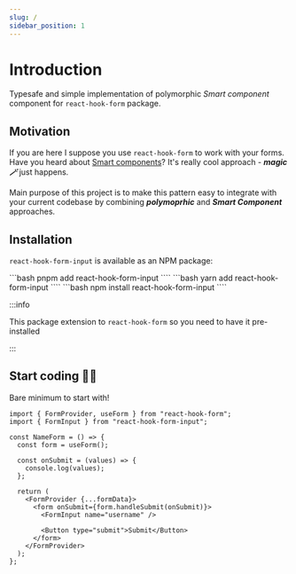 ```yaml
---
slug: /
sidebar_position: 1
---
```



# Introduction

Typesafe and simple implementation of polymorphic _Smart component_ component for `react-hook-form` package.

## Motivation

If you are here I suppose you use `react-hook-form` to work with your forms. Have you heard about [Smart components](https://react-hook-form.com/advanced-usage#SmartFormComponent)? It's really cool approach - **_magic 🪄_** just happens.

Main purpose of this project is to make this pattern easy to integrate with your current codebase by combining **_polymoprhic_** and **_Smart Component_** approaches.

## Installation

`react-hook-form-input` is available as an NPM package:

<Tabs className="tabs">
<TabItem value="pnpm">
```bash
pnpm add react-hook-form-input
````
</TabItem>
<TabItem value="yarn">
```bash
yarn add react-hook-form-input
````
</TabItem>
<TabItem value="npm">
```bash
npm install react-hook-form-input
````
</TabItem>

</Tabs>

:::info

This package extension to `react-hook-form` so you need to have it pre-installed

:::

## Start coding 👨‍💻

Bare minimum to start with!

```tsx
import { FormProvider, useForm } from "react-hook-form";
import { FormInput } from "react-hook-form-input";

const NameForm = () => {
  const form = useForm();

  const onSubmit = (values) => {
    console.log(values);
  };

  return (
    <FormProvider {...formData}>
      <form onSubmit={form.handleSubmit(onSubmit)}>
        <FormInput name="username" />

        <Button type="submit">Submit</Button>
      </form>
    </FormProvider>
  );
};
```
